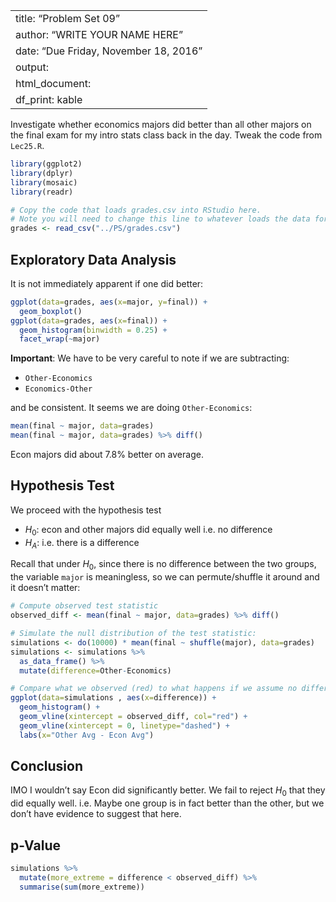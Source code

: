 
---
title: "Problem Set 09"
author: "WRITE YOUR NAME HERE"
date: "Due Friday, November 18, 2016"
output:
  html_document:
    df_print: kable
---

Investigate whether economics majors did better than all other majors on the
final exam for my intro stats class back in the day. Tweak the code from
`Lec25.R`.

```r
library(ggplot2)
library(dplyr)
library(mosaic)
library(readr)

# Copy the code that loads grades.csv into RStudio here.
# Note you will need to change this line to whatever loads the data for you:
grades <- read_csv("../PS/grades.csv")
```



## Exploratory Data Analysis

It is not immediately apparent if one did better:

```r
ggplot(data=grades, aes(x=major, y=final)) +
  geom_boxplot()
ggplot(data=grades, aes(x=final)) +
  geom_histogram(binwidth = 0.25) + 
  facet_wrap(~major)
```

**Important**: We have to be very careful to note if we are subtracting:

* `Other-Economics`
* `Economics-Other`

and be consistent. It seems we are doing `Other-Economics`: 

```r
mean(final ~ major, data=grades)
mean(final ~ major, data=grades) %>% diff()
```

Econ majors did about 7.8% better on average.

## Hypothesis Test

We proceed with the hypothesis test

* $H_0$: econ and other majors did equally well i.e. no difference
* $H_A$: i.e. there is a difference

Recall that under $H_0$, since there is no difference between the two groups,
the variable `major` is meaningless, so we can permute/shuffle it around and it
doesn't matter:

```r
# Compute observed test statistic
observed_diff <- mean(final ~ major, data=grades) %>% diff()

# Simulate the null distribution of the test statistic:
simulations <- do(10000) * mean(final ~ shuffle(major), data=grades)
simulations <- simulations %>%
  as_data_frame() %>% 
  mutate(difference=Other-Economics)

# Compare what we observed (red) to what happens if we assume no difference:
ggplot(data=simulations , aes(x=difference)) +
  geom_histogram() +
  geom_vline(xintercept = observed_diff, col="red") +
  geom_vline(xintercept = 0, linetype="dashed") +
  labs(x="Other Avg - Econ Avg")
```


## Conclusion

IMO I wouldn't say Econ did significantly better. We fail to reject $H_0$ that
they did equally well.  i.e. Maybe one group is in fact better than the other, but
we don't have evidence to suggest that here.


## p-Value

```r
simulations %>%
  mutate(more_extreme = difference < observed_diff) %>% 
  summarise(sum(more_extreme))
```


